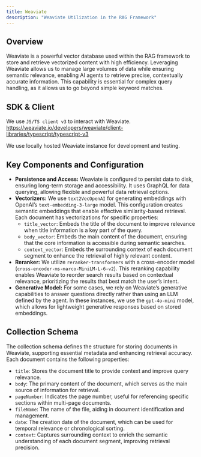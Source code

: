 ```yaml
---
title: Weaviate
description: "Weaviate Utilization in the RAG Framework"
---
```

## Overview
Weaviate is a powerful vector database used within the RAG framework to store and retrieve vectorized content with high efficiency. Leveraging Weaviate allows us to manage large volumes of data while ensuring semantic relevance, enabling AI agents to retrieve precise, contextually accurate information. This capability is essential for complex query handling, as it allows us to go beyond simple keyword matches.

## SDK & Client
We use `JS/TS client v3` to interact with Weaviate. https://weaviate.io/developers/weaviate/client-libraries/typescript/typescript-v3

We use locally hosted Weaviate instance for development and testing.

## Key Components and Configuration

- **Persistence and Access:** Weaviate is configured to persist data to disk, ensuring long-term storage and accessibility. It uses GraphQL for data querying, allowing flexible and powerful data retrieval options.
- **Vectorizers:** We use `text2VecOpenAI` for generating embeddings with OpenAI’s `text-embedding-3-large` model. This configuration creates semantic embeddings that enable effective similarity-based retrieval. Each document has vectorizations for specific properties:
    - `title_vector`: Embeds the title of the document to improve relevance when title information is a key part of the query.
    - `body_vector`: Embeds the main content of the document, ensuring that the core information is accessible during semantic searches.
    - `context_vector`: Embeds the surrounding context of each document segment to enhance the retrieval of highly relevant content.
- **Reranker:** We utilize `reranker-transformers` with a cross-encoder model (`cross-encoder-ms-marco-MiniLM-L-6-v2`). This reranking capability enables Weaviate to reorder search results based on contextual relevance, prioritizing the results that best match the user’s intent.
- **Generative Model:** For some cases, we rely on Weaviate’s generative capabilities to answer questions directly rather than using an LLM defined by the agent. In these instances, we use the `gpt-4o-mini` model, which allows for lightweight generative responses based on stored embeddings.

## Collection Schema

The collection schema defines the structure for storing documents in Weaviate, supporting essential metadata and enhancing retrieval accuracy. Each document contains the following properties:

- `title`: Stores the document title to provide context and improve query relevance.
- `body`: The primary content of the document, which serves as the main source of information for retrieval.
- `pageNumber`: Indicates the page number, useful for referencing specific sections within multi-page documents.
- `fileName`: The name of the file, aiding in document identification and management.
- `date`: The creation date of the document, which can be used for temporal relevance or chronological sorting.
- `context`: Captures surrounding context to enrich the semantic understanding of each document segment, improving retrieval precision.
